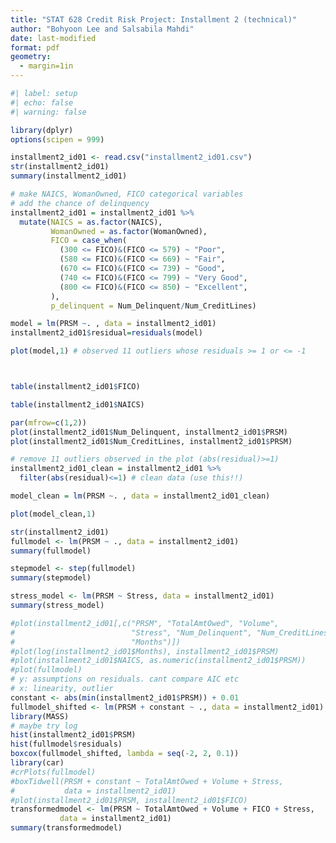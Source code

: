 ```yaml
---
title: "STAT 628 Credit Risk Project: Installment 2 (technical)"
author: "Bohyoon Lee and Salsabila Mahdi"
date: last-modified
format: pdf
geometry:
  - margin=1in
---
```


```r
#| label: setup
#| echo: false
#| warning: false

library(dplyr)
options(scipen = 999)
```

```r
installment2_id01 <- read.csv("installment2_id01.csv")
str(installment2_id01)
summary(installment2_id01)

# make NAICS, WomanOwned, FICO categorical variables
# add the chance of delinquency
installment2_id01 = installment2_id01 %>%
  mutate(NAICS = as.factor(NAICS),
         WomanOwned = as.factor(WomanOwned),
         FICO = case_when(
           (300 <= FICO)&(FICO <= 579) ~ "Poor",
           (580 <= FICO)&(FICO <= 669) ~ "Fair",
           (670 <= FICO)&(FICO <= 739) ~ "Good",
           (740 <= FICO)&(FICO <= 799) ~ "Very Good",
           (800 <= FICO)&(FICO <= 850) ~ "Excellent",
         ),
         p_delinquent = Num_Delinquent/Num_CreditLines)

model = lm(PRSM ~. , data = installment2_id01)
installment2_id01$residual=residuals(model)

plot(model,1) # observed 11 outliers whose residuals >= 1 or <= -1



table(installment2_id01$FICO)

table(installment2_id01$NAICS)

par(mfrow=c(1,2))
plot(installment2_id01$Num_Delinquent, installment2_id01$PRSM)
plot(installment2_id01$Num_CreditLines, installment2_id01$PRSM)

```


```r
# remove 11 outliers observed in the plot (abs(residual)>=1)
installment2_id01_clean = installment2_id01 %>% 
  filter(abs(residual)<=1) # clean data (use this!!)

model_clean = lm(PRSM ~. , data = installment2_id01_clean) 

plot(model_clean,1)

```

```r
str(installment2_id01)
fullmodel <- lm(PRSM ~ ., data = installment2_id01)
summary(fullmodel)

stepmodel <- step(fullmodel)
summary(stepmodel)

stress_model <- lm(PRSM ~ Stress, data = installment2_id01)
summary(stress_model)
```

```r
#plot(installment2_id01[,c("PRSM", "TotalAmtOwed", "Volume",
#                          "Stress", "Num_Delinquent", "Num_CreditLines",
#                          "Months")])
#plot(log(installment2_id01$Months), installment2_id01$PRSM)
#plot(installment2_id01$NAICS, as.numeric(installment2_id01$PRSM))
#plot(fullmodel)
# y: assumptions on residuals. cant compare AIC etc
# x: linearity, outlier
constant <- abs(min(installment2_id01$PRSM)) + 0.01
fullmodel_shifted <- lm(PRSM + constant ~ ., data = installment2_id01)
library(MASS)
# maybe try log
hist(installment2_id01$PRSM)
hist(fullmodel$residuals)
boxcox(fullmodel_shifted, lambda = seq(-2, 2, 0.1))
library(car)
#crPlots(fullmodel)
#boxTidwell(PRSM + constant ~ TotalAmtOwed + Volume + Stress,
#           data = installment2_id01)
#plot(installment2_id01$PRSM, installment2_id01$FICO)
transformedmodel <- lm(PRSM ~ TotalAmtOwed + Volume + FICO + Stress,
           data = installment2_id01)
summary(transformedmodel)
```

